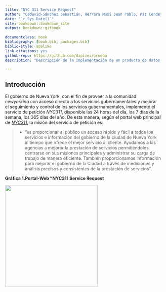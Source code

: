```yaml
--- 
title: "NYC 311 Service Request"
author: "Cadavid-Sánchez Sebastián, Herrera Musi Juan Pablo, Paz Cendejas Francisco, Villa Lizárraga Diego M. & Pinto Veizaga Daniela"
date: "`r Sys.Date()`"
site: bookdown::bookdown_site
output: bookdown::gitbook
  
documentclass: book
bibliography: [book.bib, packages.bib]
biblio-style: apalike
link-citations: yes
github-repo: https://github.com/dapivei/prueba
description: "Descripción de la implementación de un producto de datos: predicciones sobre el flujo de quejas diarias (por encima), del flujo promedio de quejas."

---
```

<div align="justify">

# Introducción

El gobierno de Nueva York, con el fin de proveer a la comunidad *newyorkina* con acceso directo a los servicios gubernamentales  y mejorar el seguimiento y control de los servicios gubernamentales, implementó el servicio de petición *NYC311*, disponible las 24 horas del día, los 7 días de la semana, los 365 días del año. De esta manera, según el portal web principal de [*NYC311*](https://portal.311.nyc.gov/about-nyc-311/), la misión del servicio de petición es:

>* "es proporcionar al público un acceso rápido y fácil a todos los servicios e información del gobierno de la ciudad de Nueva York al tiempo que ofrece el mejor servicio al cliente. Ayudamos a las agencias a mejorar la prestación de servicios permitiéndoles centrarse en sus misiones principales y administrar su carga de trabajo de manera eficiente. También proporcionamos información para mejorar el gobierno de la Ciudad a través de mediciones y análisis precisos y consistentes de la prestación de servicios".

**Gráfica 1.Portal-Web "NYC311 Service Request**

<div align="center">

<image width="300" height="330" src="./images/nyc_311_sr_website.png">

</div>

</div>


